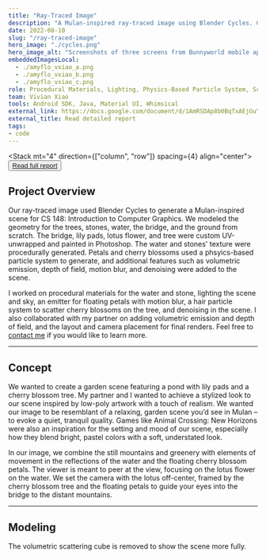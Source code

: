 ```yaml
---
title: "Ray-Traced Image"
description: "A Mulan-inspired ray-traced image using Blender Cycles. Created for Stanford's CS148, an intro class for computer graphics and imaging."
date: 2022-08-10
slug: "/ray-traced-image"
hero_image: "./cycles.png"
hero_image_alt: "Screenshots of three screens from Bunnyworld mobile app over a purple gradient"
embeddedImagesLocal:
  - ./amyflo_vxiao_a.png
  - ./amyflo_vxiao_b.png
  - ./amyflo_vxiao_c.png
role: Procedural Materials, Lighting, Physics-Based Particle System, Scene Design
team: Vivian Xiao
tools: Android SDK, Java, Material UI, Whimsical
external_link: https://docs.google.com/document/d/1AmRSDAp8b0BqTxAEjGuY6mFqe6-Wf2U_yhcNnxOUE4Q/edit?usp=sharing
external_title: Read detailed report
tags: 
- code
---
```



<Stack mt="4" direction={["column", "row"]} spacing={4} align="center">
  <Button colorScheme="blue" variant="outline">
    <a target="_blank" rel="noreferrer" href="https://docs.google.com/document/d/1AmRSDAp8b0BqTxAEjGuY6mFqe6-Wf2U_yhcNnxOUE4Q/edit?usp=sharing">Read full report</a>
  </Button>
</Stack>

## Project Overview


Our ray-traced image used Blender Cycles to generate a Mulan-inspired scene for CS 148: Introduction to Computer Graphics. We modeled the geometry for the trees, stones, water, the bridge, and the ground from scratch. The bridge, lily pads, lotus flower, and tree were custom UV-unwrapped and painted in Photoshop. The water and stones' texture were procedurally generated. Petals and cherry blossoms used a phsyics-based particle system to generate, and additional features such as volumetric emission, depth of field, motion blur, and denoising were added to the scene. 

I worked on procedural materials for the water and stone, lighting the scene and sky, an emitter for floating petals with motion blur, a hair particle system to scatter cherry blossoms on the tree, and denoising in the scene. I also collaborated with my partner on adding volumetric emission and depth of field, and the layout and camera placement for final renders. Feel free to [contact me](mailto:amyflo@stanford.edu) if you would like to learn more.

<GatsbyImage alt="alt-text-missing" image={getImage(props.localImages[0])} />

---

## Concept

We wanted to create a garden scene featuring a pond with lily pads and a cherry blossom tree. My partner and I wanted to achieve a stylized look to our scene inspired by low-poly artwork with a touch of realism. We wanted our image to be resemblant of a relaxing, garden scene you’d see in Mulan – to evoke a quiet, tranquil quality. Games like Animal Crossing: New Horizons were also an inspiration for the setting and mood of our scene, especially how they blend bright, pastel colors with a soft, understated look.

In our image, we combine the still mountains and greenery with elements of movement in the reflections of the water and the floating cherry blossom petals. The viewer is meant to peer at the view, focusing on the lotus flower on the water. We set the camera with the lotus off-center, framed by the cherry blossom tree and the floating petals to guide your eyes into the bridge to the distant mountains.


<GatsbyImage alt="alt-text-missing" image={getImage(props.localImages[2])} />


---

## Modeling

The volumetric scattering cube is removed to show the scene more fully.

<GatsbyImage alt="alt-text-missing" image={getImage(props.localImages[1])} />




